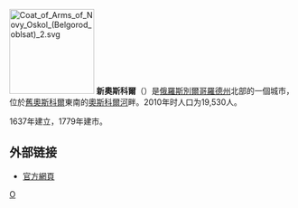 {{coord|50|45|30|N|37|52|25|E|display=title}}
[[File:Coat_of_Arms_of_Novy_Oskol_(Belgorod_oblsat)_2.svg|150px]]
'''新奧斯科爾'''（{{lang-ru|Новый Оско́л}}）是[[俄羅斯|俄羅斯]][[別爾哥羅德州|別爾哥羅德州]]北部的一個城市，位於[[舊奧斯科爾|舊奧斯科爾]]東南的[[奧斯科爾河|奧斯科爾河]]畔。2010年时人口为19,530人。

1637年建立，1779年建市。

==外部链接==
* [http://novyoskol.ru/ 官方網頁] {{Wayback|url=http://novyoskol.ru/ |date=20210123032828 }} {{ru icon}}

{{別爾哥羅德州城市}}
{{Authority control}}
[[Category:別爾哥羅德州城市|О]]